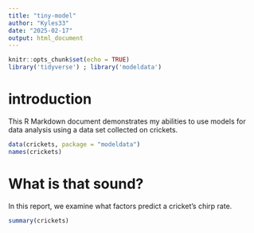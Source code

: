 ```yaml
---
title: "tiny-model"
author: "Kyles33"
date: "2025-02-17"
output: html_document
---
```


```r
knitr::opts_chunk$set(echo = TRUE)
library('tidyverse') ; library('modeldata')
``` 
# introduction

This R Markdown document demonstrates my abilities to use models for data analysis using a data set collected on crickets.

```r
data(crickets, package = "modeldata")
names(crickets)
```

# What is that sound?

In this report, we examine what factors predict a cricket's chirp rate.

```r
summary(crickets)
``` 